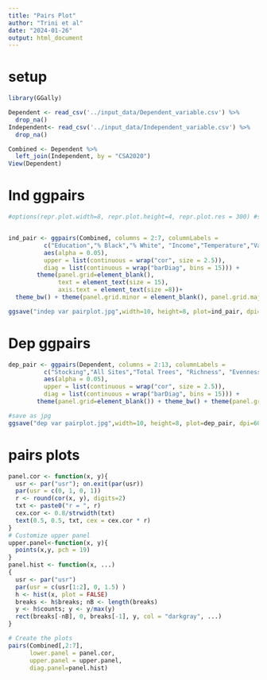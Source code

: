 ```yaml
---
title: "Pairs Plot"
author: "Trini et al"
date: "2024-01-26"
output: html_document
---
```


# setup
```r

library(GGally)

Dependent <- read_csv('../input_data/Dependent_variable.csv') %>% 
  drop_na()
Independent<- read_csv('../input_data/Independent_variable.csv') %>% 
  drop_na()

Combined <- Dependent %>% 
  left_join(Independent, by = "CSA2020")
View(Dependent)
```

# Ind ggpairs
```r
#options(repr.plot.width=8, repr.plot.height=4, repr.plot.res = 300) #set resolution


ind_pair <- ggpairs(Combined, columns = 2:7, columnLabels = 
          c("Education","% Black","% White", "Income","Temperature","Vacancy"), 
          aes(alpha = 0.05), 
          upper = list(continuous = wrap("cor", size = 2.5)),
          diag = list(continuous = wrap("barDiag", bins = 15))) +
        theme(panel.grid=element_blank(), 
              text = element_text(size = 15),
              axis.text = element_text(size =8))+ 
  theme_bw() + theme(panel.grid.minor = element_blank(), panel.grid.major = element_blank())

ggsave("indep var pairplot.jpg",width=10, height=8, plot=ind_pair, dpi=600 )
```

# Dep ggpairs
```r
dep_pair <- ggpairs(Dependent, columns = 2:13, columnLabels = 
          c("Stocking","All Sites","Total Trees", "Richness", "Evenness", "Beta Diversity", "DBH", "Poor Condition", "Good Condition", "Pit Size", "Color Richness", "Showiness"), #set titles
          aes(alpha = 0.05), 
          upper = list(continuous = wrap("cor", size = 2.5)),
          diag = list(continuous = wrap("barDiag", bins = 15))) +
        theme(panel.grid=element_blank()) + theme_bw() + theme(panel.grid.minor = element_blank(), panel.grid.major = element_blank())

#save as jpg
ggsave("dep var pairplot.jpg",width=10, height=8, plot=dep_pair, dpi=600 )
```

# pairs plots
```r

panel.cor <- function(x, y){
  usr <- par("usr"); on.exit(par(usr))
  par(usr = c(0, 1, 0, 1))
  r <- round(cor(x, y), digits=2)
  txt <- paste0("r = ", r)
  cex.cor <- 0.8/strwidth(txt)
  text(0.5, 0.5, txt, cex = cex.cor * r)
}
# Customize upper panel
upper.panel<-function(x, y){
  points(x,y, pch = 19)
}
panel.hist <- function(x, ...)
{
  usr <- par("usr")
  par(usr = c(usr[1:2], 0, 1.5) )
  h <- hist(x, plot = FALSE)
  breaks <- h$breaks; nB <- length(breaks)
  y <- h$counts; y <- y/max(y)
  rect(breaks[-nB], 0, breaks[-1], y, col = "darkgray", ...)
}

# Create the plots
pairs(Combined[,2:7], 
      lower.panel = panel.cor,
      upper.panel = upper.panel,
      diag.panel=panel.hist)

```



